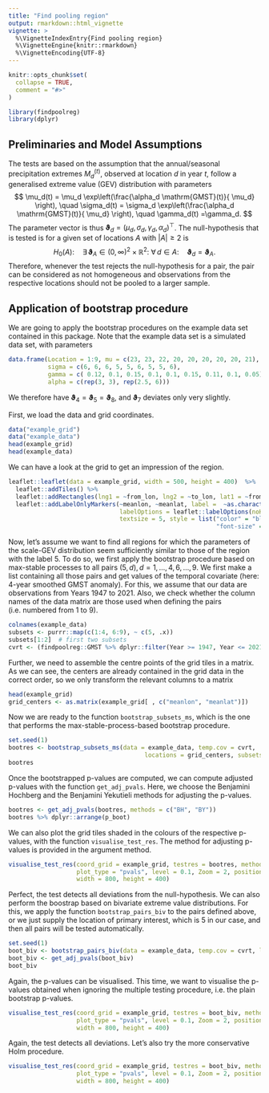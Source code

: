 ```yaml
---
title: "Find pooling region"
output: rmarkdown::html_vignette
vignette: >
  %\VignetteIndexEntry{Find pooling region}
  %\VignetteEngine{knitr::rmarkdown}
  %\VignetteEncoding{UTF-8}
---
```


```r
knitr::opts_chunk$set(
  collapse = TRUE,
  comment = "#>"
)
```

```r
library(findpoolreg)
library(dplyr)
```

## Preliminaries and Model Assumptions

The tests are based on the assumption that the annual/seasonal precipitation extremes $M_d^{(t)}$, observed at 
location $d$ in year $t$, follow a generalised extreme value (GEV) distribution with parameters
$$
	\mu_d(t) = \mu_d \exp\left(\frac{\alpha_d \mathrm{GMST}(t)}{ \mu_d} \right), 
	\quad
	\sigma_d(t) = \sigma_d \exp\left(\frac{\alpha_d \mathrm{GMST}(t)}{ \mu_d} \right), 
	\quad
	\gamma_d(t) =\gamma_d.
$$
The parameter vector is thus $\mathbf \vartheta_d = (\mu_d, \sigma_d, \gamma_d, \alpha_d)^\top$.
The null-hypothesis that is tested is for a given set of locations $A$ with $|A| \geq 2$ is
$$ H_0(A): \quad \exists\, \mathbf \vartheta_A \in (0, \infty)^2 \times \mathbb{R}^2:\  \forall\, d \in A: \quad \mathbf \vartheta_d = \mathbf \vartheta_A. $$
Therefore, whenever the test rejects the null-hypothesis for a pair, the pair can be considered as not homogeneous and observations from 
the respective locations should not be pooled to a larger sample. 

## Application of bootstrap procedure

We are going to apply the bootstrap procedures on the example data set contained in this package. 
Note that the example data set is a simulated data set, with  parameters
```r
data.frame(Location = 1:9, mu = c(23, 23, 22, 20, 20, 20, 20, 20, 21), 
           sigma = c(6, 6, 6, 5, 5, 6, 5, 5, 6), 
           gamma = c( 0.12, 0.1, 0.15, 0.1, 0.1, 0.15, 0.11, 0.1, 0.05), 
           alpha = c(rep(3, 3), rep(2.5, 6)))
```
We therefore have $\mathbf{\vartheta}_4 = \mathbf{\vartheta}_5 = \mathbf{\vartheta}_8$, 
and $\mathbf{\vartheta}_7$ deviates only very slightly.

First, we load the data and grid coordinates.
```r
data("example_grid")
data("example_data")
head(example_grid)
head(example_data)
```
We can have a look at the grid to get an impression of the region.
```r
leaflet::leaflet(data = example_grid, width = 500, height = 400)  %>% 
  leaflet::addTiles() %>%
  leaflet::addRectangles(lng1 = ~from_lon, lng2 = ~to_lon, lat1 = ~from_lat, lat2 = ~to_lat) %>% 
  leaflet::addLabelOnlyMarkers(~meanlon, ~meanlat, label =  ~as.character(Region), 
                               labelOptions = leaflet::labelOptions(noHide = TRUE, textOnly = TRUE,
                               textsize = 5, style = list("color" = "blue",  "font-weight" = "bold", 
                                                          "font-size" = "30px")))
```

Now, let's assume we want to find all regions for which the parameters of the scale-GEV distribution seem
sufficiently similar to those of the region with the label 5. 
To do so, we first apply the bootstrap procedure based on max-stable processes to all pairs $(5, d), d = 1, \ldots, 4, 6, \ldots, 9$.
We first make a list containing all those pairs and get values of the temporal covariate (here: 4-year smoothed GMST anomaly). 
For this, we assume that our data are observations from Years 1947 to 2021. 
Also, we check whether the column names of the data matrix are those used when defining the pairs (i.e. numbered from 1 to 9). 
```r
colnames(example_data)
subsets <- purrr::map(c(1:4, 6:9), ~ c(5, .x))
subsets[1:2]  # first two subsets
cvrt <- (findpoolreg::GMST %>% dplyr::filter(Year >= 1947, Year <= 2021))$smoothedGMST
```
Further, we need to assemble the centre points of the grid tiles in a matrix. As we can see, the centers are already contained in 
the grid data in the correct order, so we only transform the relevant columns to a matrix
```r
head(example_grid)
grid_centers <- as.matrix(example_grid[ , c("meanlon", "meanlat")])
```


Now we are ready to the function $\texttt{bootstrap_subsets_ms}$, which is the one 
that performs the max-stable-process-based bootstrap procedure.

```r
set.seed(1)
bootres <- bootstrap_subsets_ms(data = example_data, temp.cov = cvrt,
                                      locations = grid_centers, subsets = subsets, B = 500)
bootres
```
 
Once the bootstrapped p-values are computed, we can compute adjusted p-values with the function $\texttt{get_adj_pvals}$.
Here, we choose the Benjamini Hochberg and the Benjamini Yekutieli methods for adjusting the p-values. 

```r
bootres <- get_adj_pvals(bootres, methods = c("BH", "BY"))
bootres %>% dplyr::arrange(p_boot)
```

We can also plot the grid tiles shaded in the colours of the respective p-values, with the function $\texttt{visualise_test_res}$.
The method for adjusting p-values is provided in the argument method.
```r
visualise_test_res(coord_grid = example_grid, testres = bootres, method = "BH",
                   plot_type = "pvals", level = 0.1, Zoom = 2, position = "topright",
                   width = 800, height = 400)
```

Perfect, the test detects all deviations from the null-hypothesis.
We can also perform the boostrap based on bivariate extreme value distributions. 
For this, we apply the function $\texttt{bootstrap_pairs_biv}$ to the pairs defined above, or we 
just supply the location of primary interest, which is 5 in our case, and then all pairs will be tested
automatically.

```r
set.seed(1)
boot_biv <- bootstrap_pairs_biv(data = example_data, temp.cov = cvrt, loi = 5, B = 300)
boot_biv <- get_adj_pvals(boot_biv)
boot_biv
```

Again, the p-values can be visualised. This time, we want to visualise the p-values obtained when 
ignoring the multiple testing procedure, i.e. the plain bootstrap p-values.

```r
visualise_test_res(coord_grid = example_grid, testres = boot_biv, method = "boot",
                   plot_type = "pvals", level = 0.1, Zoom = 2, position = "topright",
                   width = 800, height = 400)
```
Again, the test detects all deviations.
Let's also try the more conservative Holm procedure. 

```r
visualise_test_res(coord_grid = example_grid, testres = boot_biv, method = "holm",
                   plot_type = "pvals", level = 0.1, Zoom = 2, position = "topright",
                   width = 800, height = 400)
```


